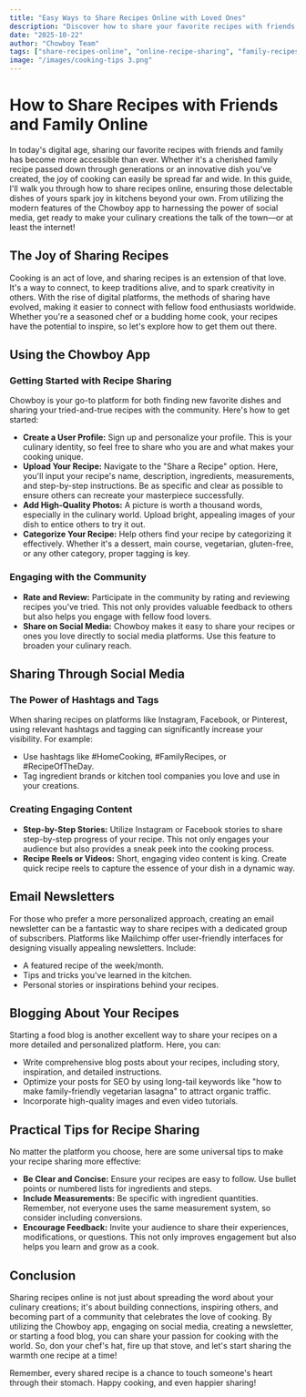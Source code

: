 ```yaml
---
title: "Easy Ways to Share Recipes Online with Loved Ones"
description: "Discover how to share your favorite recipes with friends and family online. Make your culinary creations the talk of multiple tables!"
date: "2025-10-22"
author: "Chowboy Team"
tags: ["share-recipes-online", "online-recipe-sharing", "family-recipes", "cooking-tips", "digital-cookbook"]
image: "/images/cooking-tips 3.png"
---
```


# How to Share Recipes with Friends and Family Online

In today's digital age, sharing our favorite recipes with friends and family has become more accessible than ever. Whether it's a cherished family recipe passed down through generations or an innovative dish you've created, the joy of cooking can easily be spread far and wide. In this guide, I'll walk you through how to share recipes online, ensuring those delectable dishes of yours spark joy in kitchens beyond your own. From utilizing the modern features of the Chowboy app to harnessing the power of social media, get ready to make your culinary creations the talk of the town—or at least the internet!

## The Joy of Sharing Recipes

Cooking is an act of love, and sharing recipes is an extension of that love. It's a way to connect, to keep traditions alive, and to spark creativity in others. With the rise of digital platforms, the methods of sharing have evolved, making it easier to connect with fellow food enthusiasts worldwide. Whether you're a seasoned chef or a budding home cook, your recipes have the potential to inspire, so let's explore how to get them out there.

## Using the Chowboy App

### Getting Started with Recipe Sharing

Chowboy is your go-to platform for both finding new favorite dishes and sharing your tried-and-true recipes with the community. Here's how to get started:

- **Create a User Profile:** Sign up and personalize your profile. This is your culinary identity, so feel free to share who you are and what makes your cooking unique.
- **Upload Your Recipe:** Navigate to the "Share a Recipe" option. Here, you'll input your recipe's name, description, ingredients, measurements, and step-by-step instructions. Be as specific and clear as possible to ensure others can recreate your masterpiece successfully.
- **Add High-Quality Photos:** A picture is worth a thousand words, especially in the culinary world. Upload bright, appealing images of your dish to entice others to try it out.
- **Categorize Your Recipe:** Help others find your recipe by categorizing it effectively. Whether it's a dessert, main course, vegetarian, gluten-free, or any other category, proper tagging is key.

### Engaging with the Community

- **Rate and Review:** Participate in the community by rating and reviewing recipes you've tried. This not only provides valuable feedback to others but also helps you engage with fellow food lovers.
- **Share on Social Media:** Chowboy makes it easy to share your recipes or ones you love directly to social media platforms. Use this feature to broaden your culinary reach.

## Sharing Through Social Media

### The Power of Hashtags and Tags

When sharing recipes on platforms like Instagram, Facebook, or Pinterest, using relevant hashtags and tagging can significantly increase your visibility. For example:

- Use hashtags like #HomeCooking, #FamilyRecipes, or #RecipeOfTheDay.
- Tag ingredient brands or kitchen tool companies you love and use in your creations.

### Creating Engaging Content

- **Step-by-Step Stories:** Utilize Instagram or Facebook stories to share step-by-step progress of your recipe. This not only engages your audience but also provides a sneak peek into the cooking process.
- **Recipe Reels or Videos:** Short, engaging video content is king. Create quick recipe reels to capture the essence of your dish in a dynamic way.

## Email Newsletters

For those who prefer a more personalized approach, creating an email newsletter can be a fantastic way to share recipes with a dedicated group of subscribers. Platforms like Mailchimp offer user-friendly interfaces for designing visually appealing newsletters. Include:

- A featured recipe of the week/month.
- Tips and tricks you've learned in the kitchen.
- Personal stories or inspirations behind your recipes.

## Blogging About Your Recipes

Starting a food blog is another excellent way to share your recipes on a more detailed and personalized platform. Here, you can:

- Write comprehensive blog posts about your recipes, including story, inspiration, and detailed instructions.
- Optimize your posts for SEO by using long-tail keywords like "how to make family-friendly vegetarian lasagna" to attract organic traffic.
- Incorporate high-quality images and even video tutorials.

## Practical Tips for Recipe Sharing

No matter the platform you choose, here are some universal tips to make your recipe sharing more effective:

- **Be Clear and Concise:** Ensure your recipes are easy to follow. Use bullet points or numbered lists for ingredients and steps.
- **Include Measurements:** Be specific with ingredient quantities. Remember, not everyone uses the same measurement system, so consider including conversions.
- **Encourage Feedback:** Invite your audience to share their experiences, modifications, or questions. This not only improves engagement but also helps you learn and grow as a cook.

## Conclusion

Sharing recipes online is not just about spreading the word about your culinary creations; it's about building connections, inspiring others, and becoming part of a community that celebrates the love of cooking. By utilizing the Chowboy app, engaging on social media, creating a newsletter, or starting a food blog, you can share your passion for cooking with the world. So, don your chef's hat, fire up that stove, and let's start sharing the warmth one recipe at a time!

Remember, every shared recipe is a chance to touch someone's heart through their stomach. Happy cooking, and even happier sharing!